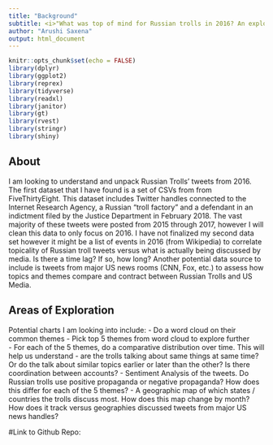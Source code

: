 ```yaml
---
title: "Background" 
subtitle: <i>"What was top of mind for Russian trolls in 2016? An exploration of IRA Tweets"</i>
author: "Arushi Saxena"
output: html_document
---
```


```r
knitr::opts_chunk$set(echo = FALSE)
library(dplyr)
library(ggplot2)
library(reprex)
library(tidyverse)
library(readxl)
library(janitor)
library(gt)
library(rvest)
library(stringr)
library(shiny)


```


## About
I am looking to understand and unpack Russian Trolls' tweets from 2016. The first dataset that I have found is a set of CSVs from from FiveThirtyEight. This dataset includes Twitter handles connected to the Internet Research Agency, a Russian "troll factory" and a defendant in an indictment filed by the Justice Department in February 2018. The vast majority of these tweets were posted from 2015 through 2017, however I will clean this data to only focus on 2016. I have not finalized my second data set however it might be a list of events in 2016 (from Wikipedia) to correlate topicality of Russian troll tweets versus what is actually being discussed by media. Is there a time lag? If so, how long? Another potential data source to include is tweets from major US news rooms (CNN, Fox, etc.) to assess how topics and themes compare and contract between Russian Trolls and US Media.

## Areas of Exploration
Potential charts I am looking into include:
- Do a word cloud on their common themes 
- Pick top 5 themes from word cloud to explore further  
- For each of the 5 themes, do a comparative distribution over time. This will help us understand - are the trolls talking about same things at same time? Or do the talk about similar topics earlier or later than the other? Is there coordination between accounts?
- Sentiment Analysis of the tweets. Do Russian trolls use positive propaganda or negative propaganda? How does this differ for each of the 5 themes?
- A geographic map of which states / countries the trolls discuss most. How does this map change by month? How does it track versus geographies discussed tweets from major US news handles?

#Link to Github Repo: 

